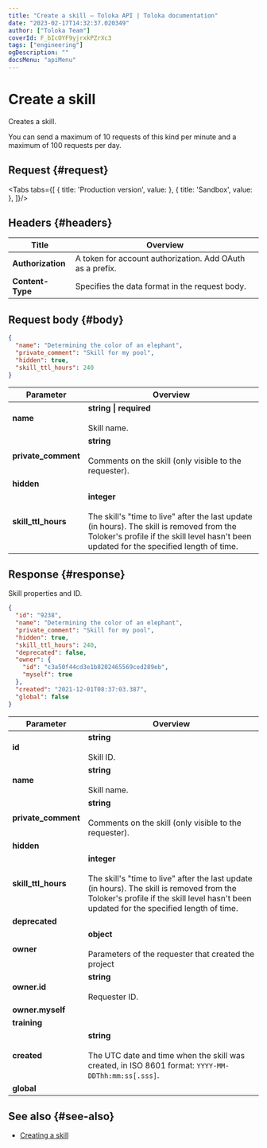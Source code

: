 ```yaml
---
title: "Create a skill — Toloka API | Toloka documentation"
date: "2023-02-17T14:32:37.020349"
author: ["Toloka Team"]
coverId: F_bIcOYF9yjrxkPZrXc3
tags: ["engineering"]
ogDescription: ""
docsMenu: "apiMenu"
---
```



# Create a skill

<Announce/>

Creates a skill.

<Note mode="restriction" title="Restriction">

You can send a maximum of 10 requests of this kind per minute and a maximum of 100 requests per day.

</Note>

## Request {#request}

<Tabs tabs={[
  { title: 'Production version', value: <CreateSkillList1/> },
  { title: 'Sandbox', value: <CreateSkillList2/> },
]}/>

## Headers {#headers}

Title | Overview
----- | -----
**Authorization** | A token for account authorization. Add OAuth as a prefix.
**Content-Type** | Specifies the data format in the request body.

## Request body {#body}

```json
{
  "name": "Determining the color of an elephant",
  "private_comment": "Skill for my pool",
  "hidden": true,
  "skill_ttl_hours": 240
}
```

Parameter | Overview
----- | -----
**name** | **string \| required**<br/><br/>Skill name.
**private_comment** | **string**<br/><br/>Comments on the skill (only visible to the requester).
**hidden** | <CreateSkillTable1/>
**skill_ttl_hours** | **integer**<br/><br/>The skill's "time to live" after the last update (in hours). The skill is removed from the Toloker's profile if the skill level hasn't been updated for the specified length of time.

## Response {#response}

Skill properties and ID.

```json
{
  "id": "9238",
  "name": "Determining the color of an elephant",
  "private_comment": "Skill for my pool",
  "hidden": true,
  "skill_ttl_hours": 240,
  "deprecated": false,
  "owner": {
    "id": "c3a50f44cd3e1b8202465569ced289eb",
    "myself": true
  },
  "created": "2021-12-01T08:37:03.387",
  "global": false
}
```

Parameter | Overview
----- | -----
**id** | **string**<br/><br/>Skill ID.
**name** | **string**<br/><br/>Skill name.
**private_comment** | **string**<br/><br/>Comments on the skill (only visible to the requester).
**hidden** | <CreateSkillTable2/>
**skill_ttl_hours** | **integer**<br/><br/>The skill's "time to live" after the last update (in hours). The skill is removed from the Toloker's profile if the skill level hasn't been updated for the specified length of time.
**deprecated** | <CreateSkillTable3/>
**owner** | **object**<br/><br/>Parameters of the requester that created the project
**owner.id** | **string**<br/><br/>Requester ID.
**owner.myself** | <CreateSkillTable4/>
**training** | <CreateSkillTable5/>
**created** | **string**<br/><br/>The UTC date and time when the skill was created, in ISO 8601 format: `YYYY-MM-DDThh:mm:ss[.sss]`.
**global** | <CreateSkillTable6/>

## See also {#see-also}

- [Creating a skill](/docs/guide/nav-create)

<ContactGuideSupport/>
